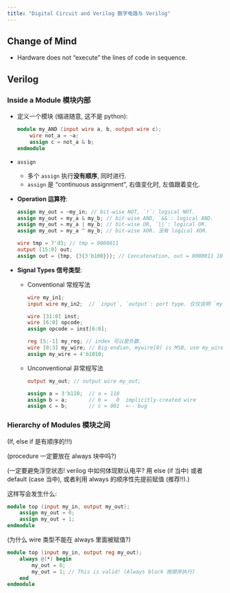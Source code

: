 ```yaml
---
title: "Digital Circuit and Verilog 数字电路与 Verilog"
---
```


## Change of Mind

- Hardware does not "execute" the lines of code in sequence. 

## Verilog


### Inside a Module 模块内部

- 定义一个模块 (缩进随意, 这不是 python):

    ```verilog
    module my_AND (input wire a, b, output wire c);
        wire not_a = ~a;
        assign c = not_a & b;
    endmodule
    ```

- `assign`
    - 多个 `assign` 执行**没有顺序**, 同时进行.
    - `assign` 是 "continuous assignment", 右值变化时, 左值跟着变化.

- **Operation 运算符**:

    ```verilog
    assign my_out = ~my_in; // bit-wise NOT, `!`: logical NOT.
    assign my_out = my_a & my_b; // bit-wise AND, `&&`: logical AND.
    assign my_out = my_a | my_b; // bit-wise OR, `||`: logical OR.
    assign my_out = my_a ^ my_b; // bit-wise XOR. 没有 logical XOR.
    ```
    ```verilog
    wire tmp = 7'd3; // tmp = 0000011
    output [15:0] out;
    assign out = {tmp, {3{3'b100}}}; // Concatenation, out = 0000011 100 100 100
    ```

- **Signal Types 信号类型**: 
    - Conventional 常规写法

        ```verilog
        wire my_in1;
        input wire my_in2;  // `input`, `output`: port type. 仅仅说明 `my_in` 不是内部信号而是模块的输入信号.
        ```
        ```verilog
        wire [31:0] inst;
        wire [6:0] opcode;
        assign opcode = inst[6:0];
        ```
        ```verilog
        reg [5:-1] my_reg; // index 可以是负数.
        wire [0:3] my_wire; // Big-endian, mywire[0] is MSB, use my_wire[3:0] later is illegal!
        assign my_wire = 4'b1010;
        ```

    - Unconventional 非常规写法

        ```verilog
        output my_out; // output wire my_out;
        ```
        ```verilog
        assign a = 3'b110;  // a = 110
        assign b = a;       // b =   0  implicitly-created wire
        assign c = b;       // c = 001  <-- bug
        ```



### Hierarchy of Modules 模块之间


(If, else if 是有顺序的!!!)

(procedure 一定要放在 always 块中吗?)

(一定要避免浮空状态! verilog 中如何体现默认电平? 用 else (if 当中) 或者 default (case 当中), 或者利用 always 的顺序性先提前赋值 (推荐!!).)

这样写会发生什么:

```verilog
module top (input my_in, output my_out);
    assign my_out = 0;
    assign my_out = 1;
endmodule
```

(为什么 wire 类型不能在 always 里面被赋值?)

```verilog
module top (input my_in, output reg my_out);
    always @(*) begin
        my_out = 0;
        my_out = 1; // This is valid! (Always block 按顺序执行)
    end
endmodule
```